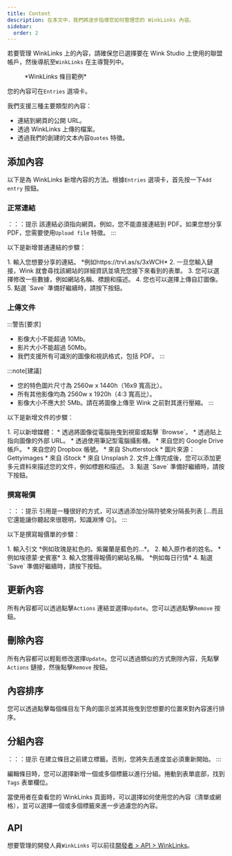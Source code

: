 ```yaml
---
title: Content
description: 在本文中，我們將逐步指導您如何管理您的 WinkLinks 內容。
sidebar:
  order: 2
---
```


若要管理 WinkLinks 上的內容，請確保您已選擇要在 Wink Studio 上使用的聯盟帳戶，然後導航至`WinkLinks` 在主導覽列中。

<figure>
  <CloudinaryImage width="350" height="561" resize="scale" quality="best" alt="WinkLinks 條目" src="academy/winklinks-entry" errorImage="noimage_opaque_nyrtl0.png" />

  <figcaption>*WinkLinks 條目範例*</figcaption>
</figure>


您的內容可在`Entries` 選項卡。

我們支援三種主要類型的內容：

* 連結到網頁的公開 URL。
* 透過 WinkLinks 上傳的檔案。
* 透過我們的創建的文本內容`Quotes` 特徵。

## 添加內容

以下是為 WinkLinks 新增內容的方法。根據`Entries` 選項卡，首先按一下`Add entry` 按鈕。

### 正常連結

：：：提示
該連結必須指向網頁。例如，您不能直接連結到 PDF。如果您想分享 PDF，您需要使用`Upload file` 特徵。
:::

以下是新增普通連結的步驟：

<Steps>
  1. 輸入您想要分享的連結。 *例如https://trvl.as/s/3xWCH*
  2. 一旦您輸入鏈接，Wink 就會尋找該網站的詳細資訊並填充您接下來看到的表單。
  3. 您可以選擇修改一些數據，例如網站名稱、標題和描述。
  4. 您也可以選擇上傳自訂圖像。
  5. 點選 `Save` 準備好繼續時，請按下按鈕。
</Steps>


### 上傳文件

:::警告\[要求]

* 影像大小不能超過 10Mb。
* 影片大小不能超過 50Mb。
* 我們支援所有可識別的圖像和視訊格式，包括 PDF。
  :::

:::note\[建議]

* 您的特色圖片尺寸為 2560w x 1440h（16x9 寬高比）。
* 所有其他影像均為 2560w x 1920h（4:3 寬高比）。
* 影像大小不應大於 5Mb。請在將圖像上傳至 Wink 之前對其進行壓縮。
  :::

以下是新增文件的步驟：

<Steps>
  1. 可以新增媒體：
     * 透過將圖像從電腦拖曳到視窗或點擊 `Browse`。
     * 透過貼上指向圖像的外部 URL。
     * 透過使用筆記型電腦攝影機。
     * 來自您的 Google Drive 帳戶。
     * 來自您的 Dropbox 帳號。
     * 來自 Shutterstock
     * 圖片來源：Gettyimages
     * 來自 iStock
     * 來自 Unsplash
  2. 文件上傳完成後，您可以添加更多元資料來描述您的文件，例如標題和描述。
  3. 點選 `Save` 準備好繼續時，請按下按鈕。
</Steps>


### 撰寫報價

：：：提示
引用是一種很好的方式，可以透過添加分隔符號來分隔長列表 \[...而且它還能讓你聽起來很聰明，知識淵博 😉]。
:::

以下是撰寫報價單的步驟：

<Steps>
  1. 輸入引文 *例如玫瑰是紅色的。紫羅蘭是藍色的…*。
  2. 輸入原作者的姓名。 *例如埃德蒙·史賓塞*
  3. 輸入您獲得報價的網站名稱。 *例如每日行情*
  4. 點選 `Save` 準備好繼續時，請按下按鈕。
</Steps>


## 更新內容

所有內容都可以透過點擊`Actions` 連結並選擇`Update`。您可以透過點擊`Remove` 按鈕。

## 刪除內容

所有內容都可以輕鬆修改選擇`Update`。您可以透過類似的方式刪除內容，先點擊`Actions` 鏈接，然後點擊`Remove` 按鈕。

## 內容排序

您可以透過點擊每個條目左下角的圖示並將其拖曳到您想要的位置來對內容進行排序。

## 分組內容

：：：提示
在建立條目之前建立標籤。否則，您將失去進度並必須重新開始。
:::

編輯條目時，您可以選擇新增一個或多個標籤以進行分組。捲動到表單底部，找到`Tags` 表單欄位。

當使用者在查看您的 WinkLinks 頁面時，可以選擇如何使用您的內容（清單或網格），並可以選擇一個或多個標籤來進一步過濾您的內容。

## API

想要管理的開發人員`WinkLinks` 可以前往[開發者 > API > WinkLinks](/developers/apis/#winklinks-api)。

